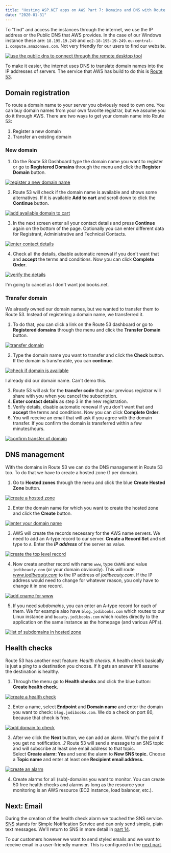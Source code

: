 ```yaml
---
title: "Hosting ASP.NET apps on AWS Part 7: Domains and DNS with Route 53"
date: "2020-01-31"
---
```


To "find" and access the instances through the internet, we use the IP address or the Public DNS that AWS provides. In the case of our Windows instance these are: `18.195.19.249` and `ec2-18-195-19-249.eu-central-1.compute.amazonaws.com`. Not very friendly for our users to find our website.

[![use the public dns to connect through the remote desktop tool](images/ec2-26-1024x552.png)](https://blog.jodibooks.com/wp-content/uploads/2020/01/ec2-26.png)

To make it easier, the internet uses DNS to translate domain names into the IP addresses of servers. The service that AWS has build to do this is [Route 53](https://aws.amazon.com/route53/).

## Domain registration

To route a domain name to your server you obviously need to own one. You can buy domain names from your own favorite registrar, but we assume you do it through AWS. There are two ways to get your domain name into Route 53:

1. Register a new domain
2. Transfer an existing domain

### New domain

1. On the Route 53 Dashboard type the domain name you want to register or go to **Registered Domains** through the menu and click the **Register Domain** button.

[![register a new domain name](images/route53-01-1024x556.png)](https://blog.jodibooks.com/wp-content/uploads/2020/01/route53-01.png)

2. Route 53 will check if the domain name is available and shows some alternatives. If it is available **Add to cart** and scroll down to click the **Continue** button.

[![add available domain to cart](images/route53-02-1024x554.png)](https://blog.jodibooks.com/wp-content/uploads/2020/01/route53-02.png)

3. In the next screen enter all your contact details and press **Continue** again on the bottom of the page. Optionally you can enter different data for Registrant, Administrative and Technical Contacts.

[![enter contact details](images/route53-03-1024x554.png)](https://blog.jodibooks.com/wp-content/uploads/2020/01/route53-03.png)

4. Check all the details, disable automatic renewal if you don't want that and **accept** the terms and conditions. Now you can click **Complete Order**.

[![verify the details](images/route53-04-1024x553.png)](https://blog.jodibooks.com/wp-content/uploads/2020/01/route53-04.png)

I'm going to cancel as I don't want jodibooks.net.

### Transfer domain

We already owned our domain names, but we wanted to transfer them to Route 53. Instead of registering a domain name, we transferred it.

1. To do that, you can click a link on the Route 53 dashboard or go to **Registered domains** through the menu and click the **Transfer Domain** button.

[![transfer domain](images/route53-05-1024x616.png)](https://blog.jodibooks.com/wp-content/uploads/2020/01/route53-05.png)

2. Type the domain name you want to transfer and click the **Check** button. If the domain is transferable, you can **continue**.

[![check if domain is available](images/route53-06-1024x553.png)](https://blog.jodibooks.com/wp-content/uploads/2020/01/route53-06.png)

I already did our domain name. Can't demo this.

3. Route 53 will ask for the **transfer code** that your previous registrar will share with you when you cancel the subscription.
4. **Enter contact details** as step 3 in the new registration.
5. Verify details, disable automatic renewal if you don't want that and **accept** the terms and conditions. Now you can click **Complete Order**.
6. You will receive an email that will ask if you agree with the domain transfer. If you confirm the domain is transferred within a few minutes/hours.

[![confirm transfer of domain](images/route53-07.png)](https://blog.jodibooks.com/wp-content/uploads/2020/01/route53-07.png)

## DNS management

With the domains in Route 53 we can do the DNS management in Route 53 too. To do that we have to create a hosted zone (1 per domain).

1. Go to **Hosted zones** through the menu and click the blue **Create Hosted Zone** button.

[![create a hosted zone](images/route53-08-1024x555.png)](https://blog.jodibooks.com/wp-content/uploads/2020/01/route53-08.png)

2. Enter the domain name for which you want to create the hosted zone and click the **Create** button.

[![enter your domain name](images/route53-09-1024x555.png)](https://blog.jodibooks.com/wp-content/uploads/2020/01/route53-09.png)

3. AWS will create the records necessary for the AWS name servers. We need to add an A-type record to our server. **Create a Record Set** and set type to `A`. Enter the **_IP address_** of the server as value.

[![create the top level record](images/route53-10-1024x555.png)](https://s3-eu-central-1.amazonaws.com/jodibooks-public-cdn/blog/wp-content/uploads/2020/01/11172700/route53-10.png)

4. Now create another record with name `www`, type `CNAME` and value `jodibeauty.com` (or your domain obviously). This will route _www.jodibeauty.com_ to the IP address of _jodibeauty.com_. If the IP address would need to change for whatever reason, you only have to change it in one record.

[![add cname for www](images/route53-11-1024x555.png)](https://s3-eu-central-1.amazonaws.com/jodibooks-public-cdn/blog/wp-content/uploads/2020/01/11173152/route53-11.png)

5. If you need _subdomains_, you can enter an A-type record for each of them. We for example also have `blog.jodibooks.com` which routes to our Linux instance and `beauty.jodibooks.com` which routes directly to the application on the same instance as the homepage (and various API's).

[![list of subdomains in hosted zone](images/route53-12-1024x555.png)](https://blog.jodibooks.com/wp-content/uploads/2020/01/route53-12.png)

## Health checks

Route 53 has another neat feature: _Health checks_. A health check basically is just a ping to a destination you choose. If it gets an answer it'll assume the destination is healthy.

1. Through the menu go to **Health checks** and click the blue button: **Create health check**.

[![create a health check](images/route53-13-1024x555.png)](https://blog.jodibooks.com/wp-content/uploads/2020/01/route53-13.png)

2. Enter a name, select **Endpoint** and **Domain name** and enter the domain you want to check: `blog.jodibooks.com`. We do a check on port 80, because that check is free.

[![add domain to check](images/route53-14-1024x611.png)](https://blog.jodibooks.com/wp-content/uploads/2020/01/route53-14.png)

3. After we click the **Next** button, we can add an alarm. What's the point if you get no notification...? Route 53 will send a message to an SNS topic and will subscribe at least one email address to that topic.  
    Select **Create alarm: Yes** and send the alarm to **New SNS topic.** Choose a **Topic name** and enter at least one **Recipient email address.**

[![create an alarm](images/route53-15-1024x554.png)](https://blog.jodibooks.com/wp-content/uploads/2020/01/route53-15.png)

4. Create alarms for all (sub)-domains you want to monitor. You can create 50 free health checks and alarms as long as the resource your monitoring is an AWS resource (EC2 instance, load balancer, etc.).

## Next: Email

During the creation of the health check alarm we touched the SNS service. [SNS](https://aws.amazon.com/sns/) stands for Simple Notification Service and can only send simple, plain text messages. We'll return to SNS in more detail in [part 14](https://blog.jodibooks.com/2020/01/hosting-asp-net-apps-aws-part-14-monitoring-with-cloudwatch/).

To our customers however we want to send styled emails and we want to receive email in a user-friendly manner. This is configured in the [next part](https://blog.jodibooks.com/2020/01/hosting-asp-net-apps-aws-part-8-email-with-workmail-and-ses/).
